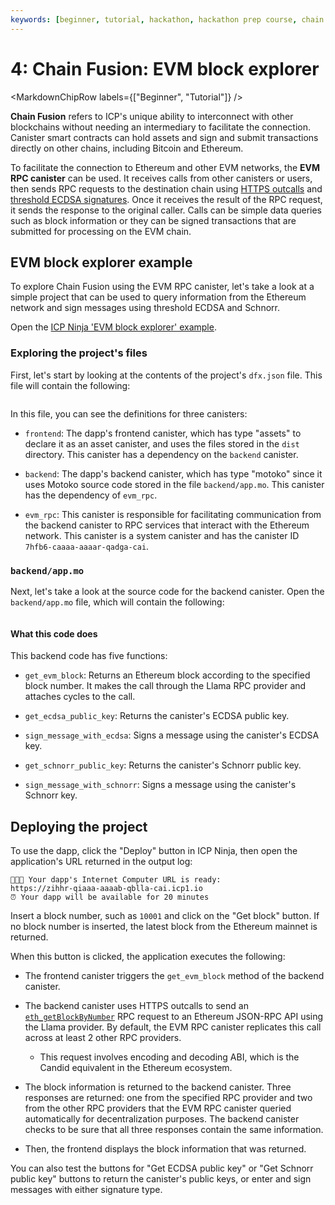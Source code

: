 ```yaml
---
keywords: [beginner, tutorial, hackathon, hackathon prep course, chain fusion, chain, fusion, evm, ethereum, block explorer, evm rpc, evm rpc canister, evm example, query evm, evm block, ethereum blocks]
---
```



# 4: Chain Fusion: EVM block explorer

<MarkdownChipRow labels={["Beginner", "Tutorial"]} />

**Chain Fusion** refers to ICP's unique ability to interconnect with other blockchains without needing an intermediary to facilitate the connection. Canister smart contracts can hold assets and sign and submit transactions directly on other chains, including Bitcoin and Ethereum.

To facilitate the connection to Ethereum and other EVM networks, the **EVM RPC canister** can be used. It receives calls from other canisters or users, then sends RPC requests to the destination chain using [HTTPS outcalls](/docs/building-apps/network-features/using-http/https-outcalls/overview) and [threshold ECDSA signatures](/docs/building-apps/network-features/signatures/t-ecdsa). Once it receives the result of the RPC request, it sends the response to the original caller. Calls can be simple data queries such as block information or they can be signed transactions that are submitted for processing on the EVM chain.

## EVM block explorer example

To explore Chain Fusion using the EVM RPC canister, let's take a look at a simple project that can be used to query information from the Ethereum network and sign messages using threshold ECDSA and Schnorr.

Open the [ICP Ninja 'EVM block explorer' example](https://icp.ninja/projects/evm-block-explorer).

### Exploring the project's files

First, let's start by looking at the contents of the project's `dfx.json` file. This file will contain the following:

```json title="dfx.json" file=../../references/samples/motoko/evm_block_explorer/dfx.json
```

In this file, you can see the definitions for three canisters:

- `frontend`: The dapp's frontend canister, which has type "assets" to declare it as an asset canister, and uses the files stored in the `dist` directory. This canister has a dependency on the `backend` canister.

- `backend`: The dapp's backend canister, which has type "motoko" since it uses Motoko source code stored in the file `backend/app.mo`. This canister has the dependency of `evm_rpc`.

- `evm_rpc`: This canister is responsible for facilitating communication from the backend canister to RPC services that interact with the Ethereum network. This canister is a system canister and has the canister ID `7hfb6-caaaa-aaaar-qadga-cai`.

### `backend/app.mo`

Next, let's take a look at the source code for the backend canister. Open the `backend/app.mo` file, which will contain the following:

```motoko no-repl title="backend/app.mo" file=../../references/samples/motoko/evm_block_explorer/backend/app.mo
```

#### What this code does

This backend code has five functions:

- `get_evm_block`: Returns an Ethereum block according to the specified block number. It makes the call through the Llama RPC provider and attaches cycles to the call.

- `get_ecdsa_public_key`: Returns the canister's ECDSA public key.

- `sign_message_with_ecdsa`: Signs a message using the canister's ECDSA key.

- `get_schnorr_public_key`: Returns the canister's Schnorr public key.

- `sign_message_with_schnorr`: Signs a message using the canister's Schnorr key.

## Deploying the project

To use the dapp, click the "Deploy" button in ICP Ninja, then open the application's URL returned in the output log:

```
🥷🚀🎉 Your dapp's Internet Computer URL is ready:
https://zihhr-qiaaa-aaaab-qblla-cai.icp1.io
⏰ Your dapp will be available for 20 minutes
```

Insert a block number, such as `10001` and click on the "Get block" button. If no block number is inserted, the latest block from the Ethereum mainnet is returned.

When this button is clicked, the application executes the following:

- The frontend canister triggers the `get_evm_block` method of the backend canister.

- The backend canister uses HTTPS outcalls to send an [`eth_getBlockByNumber`](https://docs.alchemy.com/reference/eth-call) RPC request to an Ethereum JSON-RPC API using the Llama provider. By default, the EVM RPC canister replicates this call across at least 2 other RPC providers.

    - This request involves encoding and decoding ABI, which is the Candid equivalent in the Ethereum ecosystem.

- The block information is returned to the backend canister. Three responses are returned: one from the specified RPC provider and two from the other RPC providers that the EVM RPC canister queried automatically for decentralization purposes. The backend canister checks to be sure that all three responses contain the same information.

- Then, the frontend displays the block information that was returned.

You can also test the buttons for "Get ECDSA public key" or "Get Schnorr public key" buttons to return the canister's public keys, or enter and sign messages with either signature type.
